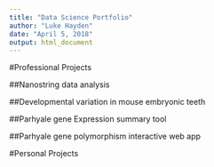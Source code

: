 ```yaml
---
title: "Data Science Portfolio"
author: "Luke Hayden"
date: "April 5, 2018"
output: html_document
---
```

#Professional Projects

##Nanostring data analysis

##Developmental variation in mouse embryonic teeth

##Parhyale gene Expression summary tool

##Parhyale gene polymorphism interactive web app

#Personal Projects

##